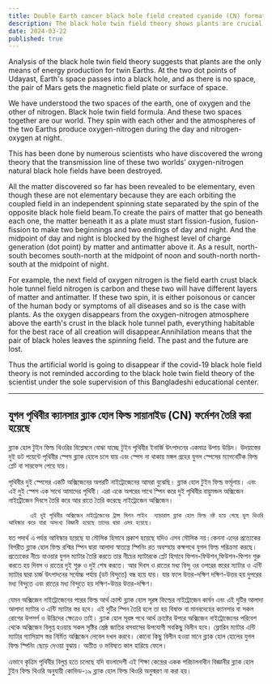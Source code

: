 ```yaml
---
title: Double Earth cancer black hole field created cyanide (CN) formation
description: The black hole twin field theory shows plants are crucial for energy on twin Earths. Without them, oxygen and nitrogen cycles are disrupted, risking the collapse of habitable conditions.
date: 2024-03-22
published: true
---
```


Analysis of the black hole twin field theory suggests that plants are the only means of energy production for twin Earths. At the two dot points of Udayast, Earth's space passes into a black hole, and as there is no space, the pair of Mars gets the magnetic field plate or surface of space.

We have understood the two spaces of the earth, one of oxygen and the other of nitrogen. Black hole twin field formula. And these two spaces together are our world. They spin with each other and the atmospheres of the two Earths produce oxygen-nitrogen during the day and nitrogen-oxygen at night.

This has been done by numerous scientists who have discovered the wrong theory that the transmission line of these two worlds' oxygen-nitrogen natural black hole fields have been destroyed.

All the matter discovered so far has been revealed to be elementary, even though these are not elementary because they are each orbiting the coupled field in an independent spinning state separated by the spin of the opposite black hole field beam.To create the pairs of matter that go beneath each one, the matter beneath it as a plate must start fission-fusion, fusion-fission to make two beginnings and two endings of day and night. And the midpoint of day and night is blocked by the highest level of charge generation (dot point) by matter and antimatter above it. As a result, north-south becomes south-north at the midpoint of noon and south-north north-south at the midpoint of night.

For example, the next field of oxygen nitrogen is the field earth crust black hole tunnel field nitrogen is carbon and these two will have different layers of matter and antimatter. If these two spin, it is either poisonous or cancer of the human body or symptoms of all diseases and so is the case with plants. As the oxygen disappears from the oxygen-nitrogen atmosphere above the earth's crust in the black hole tunnel path, everything habitable for the best race of all creation will disappear.Annihilation means that the pair of black holes leaves the spinning field. The past and the future are lost.

Thus the artificial world is going to disappear if the covid-19 black hole field theory is not reminded according to the black hole twin field theory of the scientist under the sole supervision of this Bangladeshi educational center.

---

## যুগল পৃথিবীর ক‍্যানসার ব্ল‍্যাক হোল ফিল্ড সায়ানাইড (CN) ফর্মেশন তৈরি করা হয়েছে  

ব্ল‍্যাক হোল টুইন ফিল্ড থিওরির বিশ্লেষনে বোঝা যাচ্ছে টুইন পৃথিবীর ইনার্জি উৎপাদনের একমাত্র উপায় উদ্ভিদ। উদয়াস্তের দুই ডট পয়েন্টে পৃথিবীর স্পেস ব্ল‍্যাক হোলে চলে যায় এবং স্পেস না থাকায় মঙ্গল গ্রহের যুগল স্পেসের ম‍্যাগনেটিক ফিল্ড প্লেট বা সারফেস পেয়ে যায়।

পৃথিবীর দুই স্পেসের একটি অক্সিজেনের অপরটি নাইট্রোজেনের আমরা বুঝেছি। ব্ল‍্যাক হোল টুইন ফিল্ড ফর্মূলায়। এবং এই দুই স্পেস এক সাথে আমাদের পৃথিবী। এরা একে অপরের সাথে স্পিন করে দুই পৃথিবীর বায়ুমন্ডল অক্সিজেন নাইট্রৌজেন দিবসে তৈরি করে আর রাতে তৈরি করেছে নাইট্রোজেন অক্সিজেন।

          এই দুই পৃথিবীর অক্সিজেন নাইট্রেজেনের ট্রান্স মিশন লাইন  ন‍্যাচারাল ব্ল‍্যাক হোল ফিল্ড নষ্ট হয়ে গেছে ভুল থিওরি আবিস্কার করে যারা অসংখ্য বিজ্ঞানী হয়েছে তাদের দ্বারা এসব হয়েছে।

যত পদার্থ এ পর্যন্ত আবিস্কার হয়েছে যা মৌলিক হিসাবে প্রকাশ হয়েছে যদিও এসব মৌলিক নয়।কেননা এদের প্রত‍্যেকের বিপরীত ব্ল‍্যাক হোল ফিল্ড রশ্মির স্পিন দ্বারা আলাদা স্বাতন্ত্রে স্পিনিং রত অবস্হায় কক্ষপথে যুগল ফিল্ড পরিক্রমা করছে। প্র‍ত‍্যেকের নীচে যাওয়ার যুগল ম‍্যাটার তৈরি করতে তার নীচের ম‍্যাটারকে প্লেট হিসাবে ফিশন-ফিউশন,ফিউশন-ফিশন শুরু করতে হয় দিবস ও রাতের দুই শুরু ও দুই শেষ করতে। আর দিবস ও রাতের মধ‍্য বিন্দু ওর ওপরের স্তরের  ম‍্যাটার ও এন্টি ম‍্যাটার  দ্বারা চার্জ উৎপাদনের সর্বোচ্চ পর্যায় (ডট বিন্দুতে) বন্ধ হয়ে যায়। যার ফলে উত্তর-দক্ষিণ  দক্ষিণ-উত্তর হয় দুপরের মধ‍্য বিন্দুতে এবং রাতের মধ‍্য বিন্দুতে হয় দক্ষিণ-উত্তর উত্তর-দক্ষিণ।  

যেমন অক্সিজেন নাইট্রোজেনের পরের ফিল্ড আর্থ ক্রাস্ট ব্ল‍‍্যাক হোল সূরঙ্গ ফিল্ডের নাইট্রোজেন কার্বন এবং এই দুটির আলাদা আলাদা ম‍্যাটার ও এন্টি ম‍্যাটার স্তর হবে। এই দুটির স্পিন তৈরি হলে তা হয় বিষাক্ত বা মানবদেহের ক‍্যানসার বা সকল রোগের উপসর্গ ও উদ্ভিদের ক্ষেত্রেও তাই।  ব্ল‍্যাক হোল সূরঙ্গ পথে  আর্থ ক্রাষ্টের উপরে অক্সিজেন নাইট্রোজেনের পরিবেশ থেকে অক্সিজেন বিলুপ্ত হওয়ায় সকল সৃষ্টির শ্রেষ্ঠ জাতির বসবাসের উপযোগী সবকিছু বিলীন হবে। ফ্লোরিন ম‍্যাটার এন্টি ম‍্যাটার গ‍্যাসিয়াস স্তর নির্মিত অক্সিজেন লেবেল দখল করবে। কোনো কিছু বিলীন হওয়া মানে ব্ল‍্যাক হোল হোলের যুগল ফিল্ড স্পিনিং ছেড়ে দেওয়া বুঝায়। অতীত ও ভবিষ‍্যত কাল হারিয়ে ফেলে।  

এভাবে কৃত্রিম পৃথিবীর বিলুপ্ত হতে চলেছে যদি বাংলাদেশী এই শিক্ষা কেন্দ্রের একক পরিচালনাধীন বিজ্ঞানীর ব্ল‍্যাক হোল টুইন ফিল্ড থিওরি অনুযায়ী কোভিড-১৯ ব্ল‍্যাক হোল ফিল্ড থিওরি অনুস্মরণ না করা হয়। 
